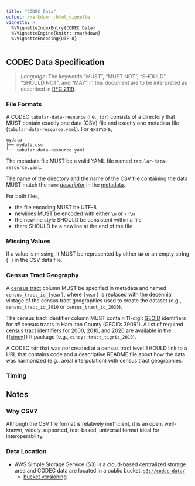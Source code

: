 ```yaml
---
title: "CODEC Data"
output: rmarkdown::html_vignette
vignette: >
  %\VignetteIndexEntry{CODEC Data}
  %\VignetteEngine{knitr::rmarkdown}
  %\VignetteEncoding{UTF-8}
---
```


## CODEC Data Specification

> *Language:* The keywords “MUST”, “MUST NOT”, “SHOULD”, “SHOULD NOT”, and “MAY” in this document are to be interpreted as described in [RFC 2119](https://tools.ietf.org/html/rfc2119).

### File Formats

A CODEC `tabular-data-resource` (i.e., `tdr`) consists of a directory that MUST contain exactly one data (CSV) file and exactly one metadata file (`tabular-data-resource.yaml`). For example,

    mydata
    ├── mydata.csv
    └── tabular-data-resource.yaml

The metadata file MUST be a valid YAML file named `tabular-data-resource.yaml`.

The name of the directory and the name of the CSV file containing the data MUST match the `name` [*descriptor*](codec-metadata.html#descriptor) in the [metadata](codec-metadata.html#codec-metadata-specifications).

For both files,

- the file encoding MUST be UTF-8
- newlines MUST be encoded with either `\n` or `\r\n`
- the newline style SHOULD be consistent within a file
- there SHOULD be a newline at the end of the file
  
### Missing Values

If a value is missing, it MUST be represented by either `NA` or an empty string (``) in the CSV data file.

### Census Tract Geography

A [census tract](https://www2.census.gov/geo/pdfs/education/CensusTracts.pdf) column MUST be specified in metadata and named `census_tract_id_{year}`, where `{year}` is replaced with the decennial vintage of the census tract geographies used to create the dataset (e.g., `census_tract_id_2010` or `census_tract_id_2020`).

The census tract identifier column MUST contain 11-digit [GEOID](https://www.census.gov/programs-surveys/geography/guidance/geo-identifiers.html) identifiers for *all* census tracts in Hamilton County (GEOID: 39061). A list of required census tract identifiers for 2000, 2010, and 2020 are available in the {{[cincy](https://github.com/geomarker-io/cincy)}} R package (e.g., `cincy::tract_tigris_2010`).

A CODEC `tdr` that was *not* created at a census tract level SHOULD link to a URL that contains code and a descriptive README file about how the data was harmonized (e.g., areal interpolation) with census tract geographies.


### Timing

## Notes

### Why CSV?

Although the CSV file format is relatively inefficient, it is an open, well-known, widely supported, text-based, universal format ideal for interoperability.

### Data Location

- AWS Simple Storage Service (S3) is a cloud-based centralized storage area and CODEC data are located in a public bucket: [`s3://codec-data/`](https://codec-data.s3.amazonaws.com/)
  - [bucket versioning](https://docs.aws.amazon.com/AmazonS3/latest/userguide/Versioning.html)
